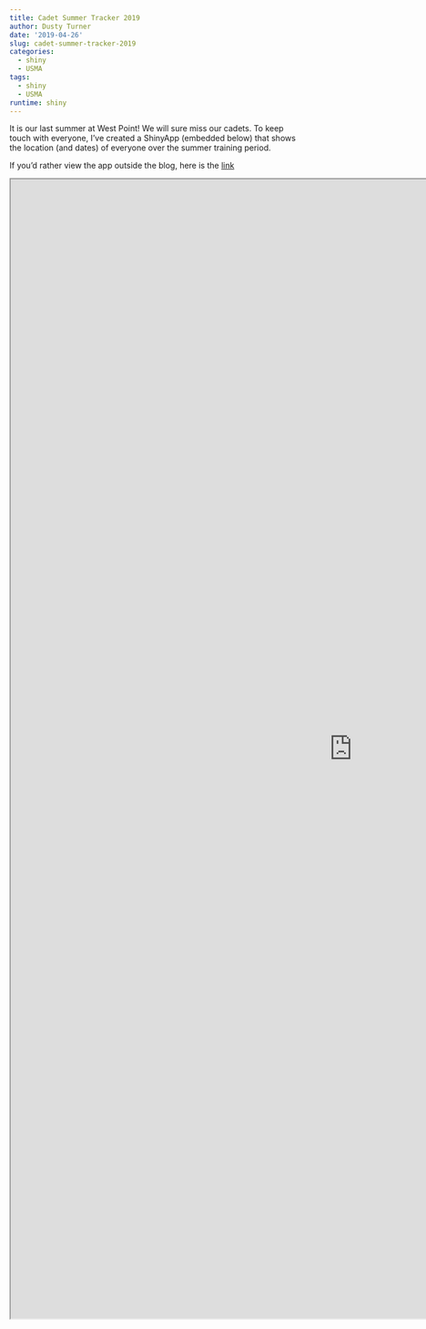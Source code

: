 ```yaml
---
title: Cadet Summer Tracker 2019
author: Dusty Turner
date: '2019-04-26'
slug: cadet-summer-tracker-2019
categories:
  - shiny
  - USMA
tags:
  - shiny
  - USMA
runtime: shiny
---
```


It is our last summer at West Point!  We will sure miss our cadets.  To keep touch with everyone, I've created a ShinyApp (embedded below) that shows the location (and dates) of everyone over the summer training period.

If you'd rather view the app outside the blog, here is the [link](https://dustyturner.shinyapps.io/CadetSummer2019/)


<iframe src="https://dustyturner.shinyapps.io/CadetSummer2019/" width=1200 height=2000"></iframe>

<!-- <center> -->
<!-- ```{r, echo=FALSE}  -->
<!-- knitr::include_app("https://dustyturner.shinyapps.io/CadetSummer2019/", height = "2000px") -->
<!-- ``` -->
<!-- </center> -->